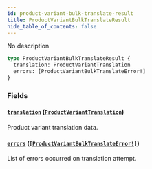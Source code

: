 ```yaml
---
id: product-variant-bulk-translate-result
title: ProductVariantBulkTranslateResult
hide_table_of_contents: false
---
```


No description

```graphql
type ProductVariantBulkTranslateResult {
  translation: ProductVariantTranslation
  errors: [ProductVariantBulkTranslateError!]
}
```

### Fields

#### [`translation`](#) ([`ProductVariantTranslation`](../../../developer/api-reference/objects/product-variant-translation))

Product variant translation data.

#### [`errors`](#) ([`[ProductVariantBulkTranslateError!]`](../../../developer/api-reference/objects/product-variant-bulk-translate-error))

List of errors occurred on translation attempt.
